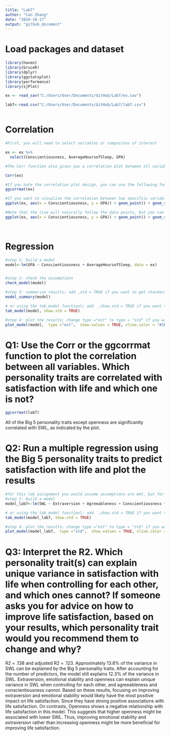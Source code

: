 ---
title: "Lab7"
author: "Can Zhang"
date: "2024-10-17"
output: "github_document"
---
# Load packages and dataset
```{r}
library(haven)
library(bruceR)
library(dplyr)
library(ggstatsplot)
library(performance)
library(sjPlot)

ex <- read_sav("C:/Users/User/Documents/GitHub/Lab7/ex.sav")

lab7<-read.csv("C:/Users/User/Documents/GitHub/Lab7/lab7.csv")



```

# Correlation
```{r}
#First, you will need to select variables or composites of interest

ex <- ex %>%
  select(Conscientiousness, AverageHoursofSleep, GPA)

#The Corr function also gives you a correlation plot between all variables, but it doesn't look pretty enough and not very customizable

Corr(ex)

#If you hate the correlation plot design, you can use the following function
ggcorrmat(ex)

#If you want to visualize the correlation between two specifcic variables, you can use the following code
ggplot(ex, aes(x = Conscientiousness, y = GPA)) + geom_point() + geom_smooth() + theme_bruce()

#Note that the line will naturally follow the data points, but you can specify to plot the fittest line by adding method = lm to the geom_smooth() function
ggplot(ex, aes(x = Conscientiousness, y = GPA)) + geom_point() + geom_smooth(method = lm) + theme_bruce()




```

# Regression
```{r}
#step 1: build a model
model<-lm(GPA ~ Conscientiousness + AverageHoursofSleep, data = ex)


#step 2: check the assumptions
check_model(model)

#step 3: summarize results; add ,std = TRUE if you want to get standardized coefficients
model_summary(model)

# or using the tab_model functionl; add  ,show.std = TRUE if you want to get standardized coefficients
tab_model(model, show.std = TRUE)

#step 4: plot the results; change type ="est" to type = "std" if you want to plot the standardized coefficients
plot_model(model,  type ="est",  show.values = TRUE, vline.color = "#1B191999", line.size = 1.5, dot.size = 2.5, colors = "blue") + theme_bruce()

```



# Q1: Use the Corr or the ggcorrmat function to plot the correlation between all variables. Which personality traits are correlated with satisfaction with life and which one is not? 
```{r}
ggcorrmat(lab7)
```
All of the Big 5 personality traits except openness are significantly correlated with SWL, as indicated by the plot.

# Q2: Run a multiple regression using the Big 5 personality traits to predict satisfaction with life and plot the results
```{r}

#for this lab assignment you would assume assumptions are met, but for your own analysis, you will need to examine assumptions carefully
#step 1: build a model
model_lab7<-lm(SWL ~ Extraversion + Agreeableness + Conscientiousness + EmotionalStability + Openness, data = lab7)

# or using the tab_model functionl; add  ,show.std = TRUE if you want to get standardized coefficients
tab_model(model_lab7, show.std = TRUE)

#step 4: plot the results; change type ="est" to type = "std" if you want to plot the standardized coefficients
plot_model(model_lab7,  type ="std",  show.values = TRUE, vline.color = "#1B191999", line.size = 1.5, dot.size = 2.5, colors = "purple") + theme_bruce()

```

# Q3: Interpret the R2. Which personality trait(s) can explain unique variance in satisfaction with life when controlling for each other, and which ones cannot? If someone asks you for advice on how to improve life satisfaction, based on your results, which personality trait would you recommend them to change and why?
R2 = .138 and adjusted R2 = .123. Approximately 13.8% of the variance in SWL can be explained by the Big 5 personality traits. After accounting for the number of predictors, the model still explains 12.3% of the variance in SWL. Extraversion, emotional stability and openness can explain unique variance in SWL when controlling for each other, and agreeableness and conscientiousness cannot. 
Based on these results, focusing on improving extraversion and emotional stability would likely have the most positive impact on life satisfaction. Since they have strong positive associations with life satisfaction. On contrasts, Openness shows a negative relationship with life satisfaction in this model. This suggests that higher openness might be associated with lower SWL. Thus, improving emotional stability and extraversion rather than increasing openness might be more beneficial for improving life satisfaction.

